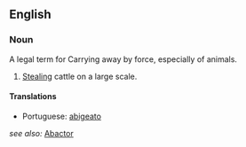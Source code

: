 ==English==
===Noun===
A legal term for Carrying away by force, especially of animals.
# {{archaic}} [[Stealing]] cattle on a large scale.

====Translations====
* Portuguese: [[abigeato]]

''see also:'' [[Abactor]]